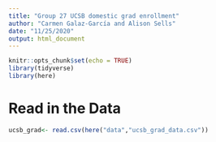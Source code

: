 ```yaml
---
title: "Group 27 UCSB domestic grad enrollment"
author: "Carmen Galaz-García and Alison Sells"
date: "11/25/2020"
output: html_document
---
```


```r
knitr::opts_chunk$set(echo = TRUE)
library(tidyverse)
library(here)

```

# Read in the Data

```r
ucsb_grad<- read.csv(here("data","ucsb_grad_data.csv"))
```
